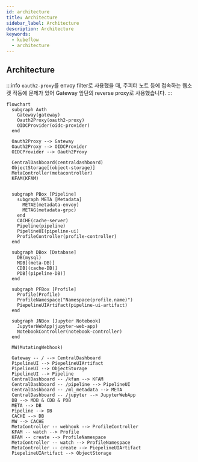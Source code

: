 ```yaml
---
id: architecture
title: Architecture
sidebar_label: Architecture
description: Architecture
keywords:
  - kubeflow
  - architecture
---
```


## Architecture

:::info
`oauth2-proxy`를 envoy filter로 사용했을 때, 주피터 노트 등에 접속하는 웹소켓 작동에 문제가 있어 Gateway 앞단의 reverse proxy로 사용했습니다.
:::

```mermaid
flowchart
  subgraph Auth
    Gateway(gateway)
    Oauth2Proxy(oauth2-proxy)
    OIDCProvider(oidc-provider)
  end

  Oauth2Proxy --> Gateway
  Oauth2Proxy --> OIDCProvider
  OIDCProvider --> Oauth2Proxy

  CentralDashboard(centraldashboard)
  ObjectStorage[(object-storage)]
  MetaController(metacontroller)
  KFAM(KFAM)


  subgraph PBox [Pipeline]
    subgraph META [Metadata]
      METAE(metadata-envoy)
      METAG(metadata-grpc)
    end
    CACHE(cache-server)
    Pipeline(pipeline)
    PipelineUI(pipeline-ui)
    ProfileController(profile-controller)
  end

  subgraph DBox [Database]
    DB(mysql)
    MDB[(meta-DB)]
    CDB[(cache-DB)]
    PDB[(pipeline-DB)]
  end

  subgraph PFBox [Profile]
    Profile(Profile)
    ProfileNamespace("Namespace(profile.name)")
    PiepelineUIArtifact(pipeline-ui-artifact)
  end

  subgraph JNBox [Jupyter Notebook]
    JupyterWebApp(jupyter-web-app)
    NotebookController(notebook-controller)
  end

  MW(MutatingWebhook)

  Gateway -- / --> CentralDashboard
  PipelineUI --> PiepelineUIArtifact
  PipelineUI --> ObjectStorage
  PipelineUI --> Pipeline
  CentralDashboard -- /kfam --> KFAM
  CentralDashboard -- /pipeline --> PipelineUI
  CentralDashboard -- /ml_metadata --> META
  CentralDashboard -- /jupyter --> JupyterWebApp
  DB --> MDB & CDB & PDB
  META --> DB
  Pipeline --> DB
  CACHE --> DB
  MW --> CACHE
  MetaController -- webhook --> ProfileController
  KFAM -- watch --> Profile
  KFAM -- create --> ProfileNamespace
  MetaController -- watch --> ProfileNamespace
  MetaController -- create --> PiepelineUIArtifact
  PiepelineUIArtifact --> ObjectStorage
```
